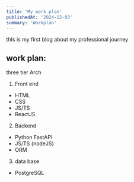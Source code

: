 ```yaml
---
title: 'My work plan'
publishedAt: '2024-12-03'
summary: 'Workplan'
---
```

thIs is my first blog about my professional journey


## work plan:
three tier Arch
1. Front end
  - HTML
  - CSS
  - JS/TS
  - ReactJS
2. Backend
  - Python FastAPI
  - JS/TS (nodeJS)
  - ORM
3. data base
  - PostgreSQL

